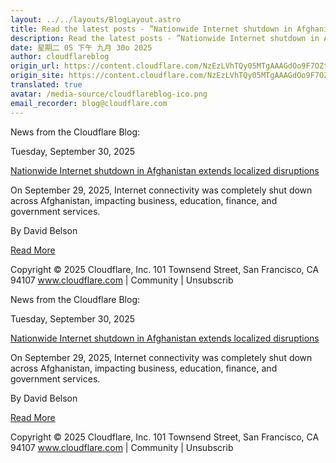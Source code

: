 ```yaml
---
layout: ../../layouts/BlogLayout.astro
title: Read the latest posts - ”Nationwide Internet shutdown in Afghanistan extends localized disruptions”
description: Read the latest posts - ”Nationwide Internet shutdown in Afghanistan extends localized disruptions”
date: 星期二 05 下午 九月 30o 2025
author: cloudflareblog
origin_url: https://content.cloudflare.com/NzEzLVhTQy05MTgAAAGdOo9F7OZtM26QYuOijnKhGU-gWLyXTLp7j3Jyx0embyBFK3BWMvTW-PzM-92NY9hVdv_a_NA=
origin_site: https://content.cloudflare.com/NzEzLVhTQy05MTgAAAGdOo9F7OZtM26QYuOijnKhGU-gWLyXTLp7j3Jyx0embyBFK3BWMvTW-PzM-92NY9hVdv_a_NA=
translated: true
avatar: /media-source/cloudflareblog-ico.png
email_recorder: blog@cloudflare.com
---
```



<Reference client:only="react" title="Read the latest posts - ”Nationwide Internet shutdown in Afghanistan extends localized disruptions”" url="https://content.cloudflare.com/NzEzLVhTQy05MTgAAAGdOo9F7OZtM26QYuOijnKhGU-gWLyXTLp7j3Jyx0embyBFK3BWMvTW-PzM-92NY9hVdv_a_NA=" />

<Detail client:only="react">
	News from the Cloudflare Blog:

Tuesday, September 30, 2025

[Nationwide Internet shutdown in Afghanistan extends localized disruptions](https://content.cloudflare.com/NzEzLVhTQy05MTgAAAGdOo9F7OZtM26QYuOijnKhGU-gWLyXTLp7j3Jyx0embyBFK3BWMvTW-PzM-92NY9hVdv_a_NA=)

On September 29, 2025, Internet connectivity was completely shut down across Afghanistan, impacting business, education, finance, and government services.

By David Belson

[Read More](https://content.cloudflare.com/NzEzLVhTQy05MTgAAAGdOo9F7OZtM26QYuOijnKhGU-gWLyXTLp7j3Jyx0embyBFK3BWMvTW-PzM-92NY9hVdv_a_NA=)

Copyright © 2025 Cloudflare, Inc. 101 Townsend Street, San Francisco, CA 94107 www.cloudflare.com | Community | Unsubscrib
</Detail>

News from the Cloudflare Blog:

Tuesday, September 30, 2025

[Nationwide Internet shutdown in Afghanistan extends localized disruptions](https://content.cloudflare.com/NzEzLVhTQy05MTgAAAGdOo9F7OZtM26QYuOijnKhGU-gWLyXTLp7j3Jyx0embyBFK3BWMvTW-PzM-92NY9hVdv_a_NA=)

On September 29, 2025, Internet connectivity was completely shut down across Afghanistan, impacting business, education, finance, and government services.

By David Belson

[Read More](https://content.cloudflare.com/NzEzLVhTQy05MTgAAAGdOo9F7OZtM26QYuOijnKhGU-gWLyXTLp7j3Jyx0embyBFK3BWMvTW-PzM-92NY9hVdv_a_NA=)

Copyright © 2025 Cloudflare, Inc. 101 Townsend Street, San Francisco, CA 94107 www.cloudflare.com | Community | Unsubscrib


